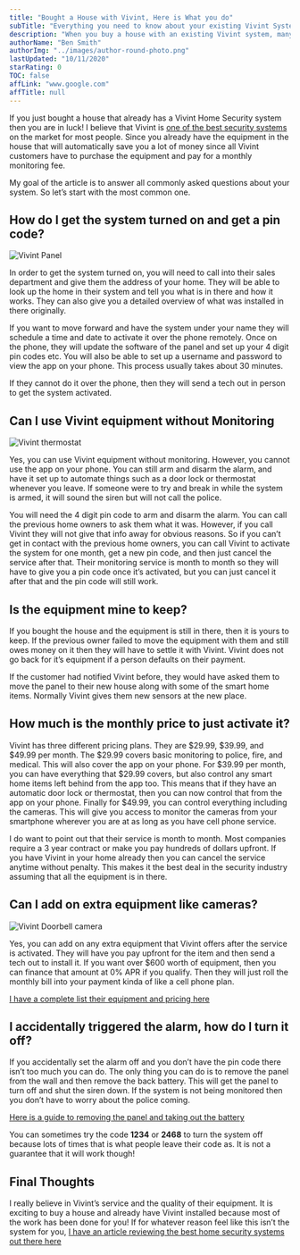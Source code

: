 ```yaml
---
title: "Bought a House with Vivint, Here is What you do"
subTitle: "Everything you need to know about your existing Vivint System"
description: "When you buy a house with an existing Vivint system, many people want to know if they can use the equipment without monitoring or ask how much is the monitoring."
authorName: "Ben Smith"
authorImg: "../images/author-round-photo.png"
lastUpdated: "10/11/2020"
starRating: 0
TOC: false
affLink: "www.google.com"
affTitle: null
---
```


If you just bought a house that already has a Vivint Home Security system then you are in luck! I believe that Vivint is [one of the best security systems](/posts/vivint-review) on the market for most people. Since you already have the equipment in the house that will automatically save you a lot of money since all Vivint customers have to purchase the equipment and pay for a monthly monitoring fee.

My goal of the article is to answer all commonly asked questions about your system. So let’s start with the most common one.

## How do I get the system turned on and get a pin code?

![Vivint Panel](../images/vivint/vsh-wall-hub-min.jpg)

In order to get the system turned on, you will need to call into their sales department and give them the address of your home. They will be able to look up the home in their system and tell you what is in there and how it works. They can also give you a detailed overview of what was installed in there originally.

If you want to move forward and have the system under your name they will schedule a time and date to activate it over the phone remotely. Once on the phone, they will update the software of the panel and set up your 4 digit pin codes etc. You will also be able to set up a username and password to view the app on your phone. This process usually takes about 30 minutes.

If they cannot do it over the phone, then they will send a tech out in person to get the system activated.

## Can I use Vivint equipment without Monitoring

![Vivint thermostat](../images/vivint/therm-with-hand-min.jpg)

Yes, you can use Vivint equipment without monitoring. However, you cannot use the app on your phone. You can still arm and disarm the alarm, and have it set up to automate things such as a door lock or thermostat whenever you leave. If someone were to try and break in while the system is armed, it will sound the siren but will not call the police.

You will need the 4 digit pin code to arm and disarm the alarm. You can call the previous home owners to ask them what it was. However, if you call Vivint they will not give that info away for obvious reasons. So if you can’t get in contact with the previous home owners, you can call Vivint to activate the system for one month, get a new pin code, and then just cancel the service after that. Their monitoring service is month to month so they will have to give you a pin code once it’s activated, but you can just cancel it after that and the pin code will still work.

## Is the equipment mine to keep?

If you bought the house and the equipment is still in there, then it is yours to keep. If the previous owner failed to move the equipment with them and still owes money on it then they will have to settle it with Vivint. Vivint does not go back for it’s equipment if a person defaults on their payment.

If the customer had notified Vivint before, they would have asked them to move the panel to their new house along with some of the smart home items. Normally Vivint gives them new sensors at the new place.

## How much is the monthly price to just activate it?

Vivint has three different pricing plans. They are $29.99, $39.99, and $49.99 per month. The $29.99 covers basic monitoring to police, fire, and medical. This will also cover the app on your phone. For $39.99 per month, you can have everything that $29.99 covers, but also control any smart home items left behind from the app too. This means that if they have an automatic door lock or thermostat, then you can now control that from the app on your phone. Finally for \$49.99, you can control everything including the cameras. This will give you access to monitor the cameras from your smartphone wherever you are at as long as you have cell phone service.

I do want to point out that their service is month to month. Most companies require a 3 year contract or make you pay hundreds of dollars upfront. If you have Vivint in your home already then you can cancel the service anytime without penalty. This makes it the best deal in the security industry assuming that all the equipment is in there.

## Can I add on extra equipment like cameras?

![Vivint Doorbell camera](../images/vivint/vivint-doorbell-camera-pro-house-redlight-min.jpg)

Yes, you can add on any extra equipment that Vivint offers after the service is activated. They will have you pay upfront for the item and then send a tech out to install it. If you want over \$600 worth of equipment, then you can finance that amount at 0% APR if you qualify. Then they will just roll the monthly bill into your payment kinda of like a cell phone plan.

[I have a complete list their equipment and pricing here](/posts/vivint-pricing/#vivint-equipment-cost)

## I accidentally triggered the alarm, how do I turn it off?

If you accidentally set the alarm off and you don’t have the pin code there isn’t too much you can do. The only thing you can do is to remove the panel from the wall and then remove the back battery. This will get the panel to turn off and shut the siren down. If the system is not being monitored then you don’t have to worry about the police coming.

[Here is a guide to removing the panel and taking out the battery](https://support.vivint.com/s/article/Smart-Hub-Removal-Guide)

You can sometimes try the code **1234** or **2468** to turn the system off because lots of times that is what people leave their code as. It is not a guarantee that it will work though!

## Final Thoughts

I really believe in Vivint’s service and the quality of their equipment. It is exciting to buy a house and already have Vivint installed because most of the work has been done for you! If for whatever reason feel like this isn’t the system for you, [I have an article reviewing the best home security systems out there here](/posts/best-home-security-systems)
